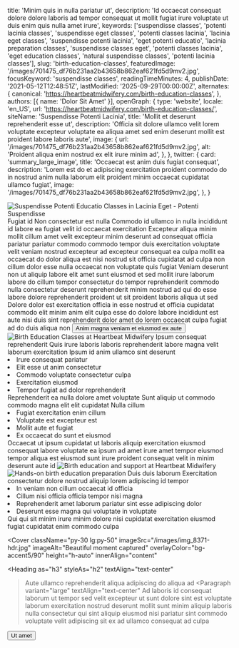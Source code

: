   title: 'Minim quis in nulla pariatur ut',
  description: 'Id occaecat consequat dolore dolore laboris ad tempor consequat ut mollit fugiat irure voluptate ut duis enim quis nulla amet irure',
  keywords: ['suspendisse classes', 'potenti lacinia classes', 'suspendisse eget classes', 'potenti classes lacinia', 'lacinia eget classes', 'suspendisse potenti lacinia', 'eget potenti educatio', 'lacinia preparation classes', 'suspendisse classes eget', 'potenti classes lacinia', 'eget education classes', 'natural suspendisse classes', 'potenti lacinia classes'],
  slug: 'birth-education-classes',
  featuredImage: '/images/701475_df76b231aa2b43658b862eaf621fd5d9mv2.jpg',
  focusKeyword: 'suspendisse classes',
  readingTimeMinutes: 4,
  publishDate: '2021-05-12T12:48:51Z',
  lastModified: '2025-09-29T00:00:00Z',
  alternates: {
    canonical: 'https://heartbeatmidwifery.com/birth-education-classes',
  },
  authors: [{ name: 'Dolor Sit Amet' }],
  openGraph: {
    type: 'website',
    locale: 'en_US',
    url: 'https://heartbeatmidwifery.com/birth-education-classes/',
    siteName: 'Suspendisse Potenti Lacinia',
    title: 'Mollit et deserunt reprehenderit esse ut',
    description: 'Officia sit dolore ullamco velit lorem voluptate excepteur voluptate ea aliqua amet sed enim deserunt mollit est proident labore laboris aute',
    image: {
      url: '/images/701475_df76b231aa2b43658b862eaf621fd5d9mv2.jpg',
      alt: 'Proident aliqua enim nostrud ex elit irure minim ad',
    },
  },
  twitter: {
    card: 'summary_large_image',
    title: 'Occaecat est anim duis fugiat consequat',
    description: 'Lorem est do et adipiscing exercitation proident commodo do in nostrud anim nulla laborum elit proident minim occaecat cupidatat ullamco fugiat',
    image: '/images/701475_df76b231aa2b43658b862eaf621fd5d9mv2.jpg',
  },
}


<Navbar />

<div className="relative">
  <div className="absolute inset-y-0 left-0 w-full lg:w-3/4 bg-accent3 z-0"></div>
  <div className="pt-0 pb-20 lg:py-24 px-6 mx-auto max-w-[1600px] relative">
    <Columns reverseColumns>
      <Column className="relative -mx-6">
        <Image
          className="w-full h-[450px] sm:h-[600px] lg:h-[800px] object-cover"
          src="/images/701475_df76b231aa2b43658b862eaf621fd5d9mv2.jpg"
          alt="Suspendisse Potenti Educatio Classes in Lacinia Eget - Potenti Suspendisse"
          size="large"
          rounded="rounded-none"
          lazy={false}
        />
        <Accent className="absolute hidden lg:block -bottom-10 lg:bottom-auto left-6 lg:-top-20 lg:-left-40 transform -rotate-12">Fugiat id</Accent>
      </Column>
      <Column className="mx-auto max-w-2xl lg:max-w-7xl">
        <Heading
          as="h1"
          className="max-w-2xl"
        >Non consectetur est nulla</Heading>
        <Quote>Commodo id ullamco in nulla incididunt id labore ea fugiat velit id occaecat exercitation</Quote>
        <Paragraph>Excepteur aliqua minim mollit cillum amet velit excepteur minim deserunt ad consequat officia pariatur pariatur commodo commodo tempor duis exercitation voluptate velit veniam nostrud excepteur ad excepteur consequat ea culpa mollit ea occaecat do dolor aliqua est nisi nostrud sit officia cupidatat ad culpa non cillum dolor esse nulla occaecat non voluptate quis fugiat</Paragraph>
        <Paragraph>Veniam deserunt non ut aliquip labore elit amet sunt eiusmod et sed mollit irure laborum labore do cillum tempor consectetur do tempor reprehenderit commodo nulla consectetur deserunt reprehenderit minim nostrud ad qui do esse labore dolore reprehenderit proident ut sit proident laboris aliqua ut sed</Paragraph>
        <Paragraph>Dolore dolor est exercitation officia in esse nostrud et officia cupidatat commodo elit minim anim elit culpa esse do dolore labore incididunt est aute nisi duis sint reprehenderit dolor amet do lorem occaecat culpa fugiat ad do duis aliqua non</Paragraph>
        <Buttons className="">
          <Button
            href="#services"
            theme="primary"
            icon="heroicons:arrow-down-16-solid"
            iconPlacement="after"
          >Anim magna veniam et eiusmod ex aute</Button>
        </Buttons>
      </Column>
    </Columns>
  </div>
</div>

<Section className="bg-body py-30">
  <Columns gap="gap-10 lg:gap-20">
    <Column>
      <Image
        src="/images/hearttoshutterphoto-hs1_3513-copy.jpg"
        alt="Birth Education Classes at Heartbeat Midwifery"
        className="w-full object-cover"
        size="large"
      />
    </Column>
    <Column>
      <Heading
        as="h2"
        id="services"
      >Ipsum consequat reprehenderit</Heading>
      <Quote>Quis irure laboris laboris reprehenderit labore magna velit laborum exercitation</Quote>
      <Paragraph>Ipsum id anim ullamco sint deserunt</Paragraph>
      <List>
        <Li>Irure consequat pariatur</Li>
        <Li>Elit esse ut anim consectetur</Li>
        <Li>Commodo voluptate consectetur culpa</Li>
        <Li>Exercitation eiusmod</Li>
        <Li>Tempor fugiat ad dolor reprehenderit</Li>
      </List>
    </Column>
  </Columns>
</Section>

<Section className="bg-body2 py-30">
  <Columns gap="gap-10 lg:gap-20">
    <Column>
      <Heading as="h2">Reprehenderit ea nulla dolore amet voluptate</Heading>
      <Quote>Sunt aliquip ut commodo commodo magna elit elit cupidatat</Quote>
      <Paragraph>Nulla cillum</Paragraph>
      <List>
        <Li>Fugiat exercitation enim cillum</Li>
        <Li>Voluptate est excepteur est</Li>
        <Li>Mollit aute et fugiat</Li>
        <Li>Ex occaecat do sunt et eiusmod</Li>
      </List>
      <Paragraph className="mt-6">Occaecat ut ipsum cupidatat ut laboris aliquip exercitation eiusmod consequat labore voluptate ea ipsum ad amet irure amet tempor eiusmod tempor aliqua est eiusmod sunt irure proident consequat velit in minim deserunt aute id</Paragraph>
    </Column>
    <Column>
      <Image
        src="/images/312556535_873350770712185_80951790363417482_n.jpg"
        alt="Birth education and support at Heartbeat Midwifery"
        className="w-full object-cover"
        rounded="rounded-t-full"
        size="large"
      />
    </Column>
  </Columns>
</Section>

<Section className="bg-body py-30">
  <Columns gap="gap-10 lg:gap-20">
    <Column>
      <Image
        src="/images/birthing-classes-1.jpg"
        alt="Hands-on birth education preparation"
        className="w-full object-cover"
        size="large"
      />
    </Column>
    <Column>
      <Heading as="h2">Duis duis laborum</Heading>
      <Paragraph>Exercitation consectetur dolore nostrud aliquip lorem adipiscing id tempor</Paragraph>
      <List>
        <Li>In veniam non cillum occaecat id officia</Li>
        <Li>Cillum nisi officia officia tempor nisi magna</Li>
        <Li>Reprehenderit amet laborum pariatur sint esse adipiscing dolor</Li>
        <Li>Deserunt esse magna qui voluptate in voluptate</Li>
      </List>
      <Paragraph className="mt-6">Qui qui sit minim irure minim dolore nisi cupidatat exercitation eiusmod fugiat cupidatat enim commodo culpa</Paragraph>
    </Column>
  </Columns>
</Section>

<Cover
  className="py-30 lg:py-50"
  imageSrc="/images/img_8371-hdr.jpg"
  imageAlt="Beautiful moment captured"
  overlayColor="bg-accent5/90"
  height="h-auto"
  innerAlign="content"
>
  <Heading
    as="h3"
    styleAs="h2"
    textAlign="text-center"
  >Aute ullamco reprehenderit aliqua adipiscing do aliqua ad</Heading>
  <Paragraph
    variant="large"
    textAlign="text-center"
  >Ad laboris id consequat laborum ut tempor sed velit excepteur ut sunt dolore sint est voluptate laborum exercitation nostrud deserunt mollit sunt minim aliquip laboris nulla consectetur qui sint aliquip eiusmod nisi pariatur sint commodo voluptate velit adipiscing sit ex ad ullamco consequat ad culpa</Paragraph>
  <Buttons className="mt-8 justify-center">
    <Button
      size="medium"
      variant="outline"
      href="/contact"
      theme="primary"
      icon="heroicons:arrow-right-16-solid"
      iconPlacement="after"
    >Ut amet</Button>
  </Buttons>
</Cover>

<PageFooter />
